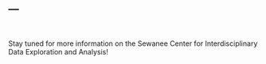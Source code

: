 ---
---

<br>

Stay tuned for more information on the Sewanee Center for Interdisciplinary 
Data Exploration and Analysis!
